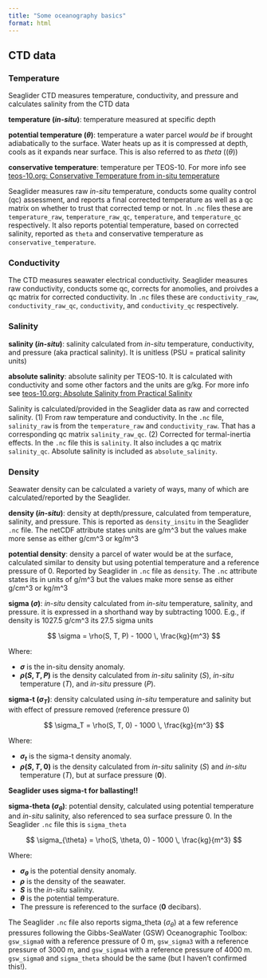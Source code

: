 ```yaml
---
title: "Some oceanography basics"
format: html
---
```


## CTD data


### Temperature

Seaglider CTD measures temperature, conductivity, and pressure and calculates salinity from the CTD data

**temperature (_in-situ_)**: temperature measured at specific depth

**potential temperature (${\theta}$)**: temperature a water parcel *would be* if brought adiabatically to the surface. Water heats up as it is compressed at depth, cools as it expands near surface. This is also referred to as *theta* ((${\theta}$))

**conservative temperature**: temperature per TEOS-10. For more info see [teos-10.org: Conservative Temperature from in-situ temperature](https://www.teos-10.org/pubs/gsw/html/gsw_CT_from_t.html)

Seaglider measures raw *in-situ* temperature, conducts some quality control (qc) assessment, and reports a final corrected temperature as well as a qc matrix on whether to trust that corrected temp or not. In `.nc` files these are `temperature_raw`, `temperature_raw_qc`,  `temperature`, and `temperature_qc` respectively. It also reports potential temperature, based on corrected salinity, reported as `theta` and conservative temperature as `conservative_temperature`.



### Conductivity

The CTD measures seawater electrical conductivity. Seaglider measures raw conductivity, conducts some qc, corrects for anomolies, and proivdes a qc matrix for corrected conductivity. In `.nc` files these are `conductivity_raw`, `conductivity_raw_qc`, `conductivity`, and `conductivity_qc` respectively. 



### Salinity


**salinity (_in-situ_)**: salinity calculated from *in-situ* temperature, conductivity, and pressure (aka practical salinity). It is unitless (PSU = pratical salinity units)

**absolute salinity**: absolute salinity per TEOS-10. It is calculated with conductivity and some other factors and the units are g/kg. For more info see [teos-10.org: Absolute Salinity from Practical Salinity](https://www.teos-10.org/pubs/gsw/html/gsw_SA_from_SP.html)

Salinity is calculated/provided in the Seaglider data as raw and corrected salinity. (1) From raw temperature and conductivity. In the `.nc` file, `salinity_raw` is from the `temperature_raw` and `conductivity_raw`. That has a corresponding qc matrix  `salinity_raw_qc`. (2) Corrected for termal-inertia effects. In the `.nc` file this is `salinity`. It also includes a qc matrix `salinity_qc`. Absolute salinity is included as `absolute_salinity`.



### Density

Seawater density can be calculated a variety of ways, many of which are calculated/reported by the Seaglider. 

**density (_in-situ_)**: density at depth/pressure, calculated from temperature, salinity, and pressure. This is reported as `density_insitu` in the Seaglider `.nc` file. The netCDF attribute states units are g/m\^3 but the values make more sense as either g/cm\^3 or kg/m\^3

**potential density**: density a parcel of water would be at the surface, calculated similar to density but using potential temperature and a reference pressure of 0. Reported by Seaglider in `.nc` file as `density`. The `.nc` attribute states its in units of g/m\^3 but the values make more sense as either g/cm\^3 or kg/m\^3

**sigma (${\sigma}$)**: *in-situ* density calculated from *in-situ* temperature, salinity, and pressure. it is expressed in a shorthand way by subtracting 1000. E.g., if density is 1027.5 g/cm\^3 its 27.5 sigma units

$$
\sigma = \rho(S, T, P) - 1000 \, \frac{kg}{m^3}
$$

Where:

- **${\sigma}$** is the in-situ density anomaly.
- **${\rho(S, T, P)}$** is the density calculated from *in-situ* salinity ($S$), *in-situ* temperature ($T$), and *in-situ* pressure ($P$).


**sigma-t (${\sigma_T}$)**: density calculated using *in-situ* temperature and salinity but with effect of pressure removed (reference pressure 0) 

$$
\sigma_T = \rho(S, T, 0) - 1000 \, \frac{kg}{m^3}
$$

Where:

- **${\sigma_t}$** is the sigma-t density anomaly.
- **${\rho(S, T, 0)}$** is the density calculated from *in-situ* salinity ($S$) and *in-situ* temperature ($T$), but at surface pressure (**0**).

::: {.callout-warning}
**Seaglider uses sigma-t for ballasting!!**
:::

**sigma-theta (${\sigma_\theta}$)**: potential density, calculated using potential temperature and *in-situ* salinity, also referenced to sea surface pressure 0. In the Seaglider `.nc` file this is `sigma_theta`


$$
\sigma_{\theta} = \rho(S, \theta, 0) - 1000 \, \frac{kg}{m^3}
$$

Where:

- **${\sigma_\theta}$** is the potential density anomaly.
- **${\rho}$** is the density of the seawater.
- **$S$** is the *in-situ* salinity.
- **${\theta}$** is the potential temperature.
- The pressure is referenced to the surface (**0** decibars).

The Seaglider `.nc` file also reports sigma_theta (${\sigma_\theta}$) at a few reference pressures following the Gibbs-SeaWater (GSW) Oceanographic Toolbox: `gsw_sigma0` with a reference pressure of 0 m, `gsw_sigma3` with a reference pressure of 3000 m, and `gsw_sigma4` with a reference pressure of 4000 m. `gsw_sigma0` and `sigma_theta` should be the same (but I haven't confirmed this!).